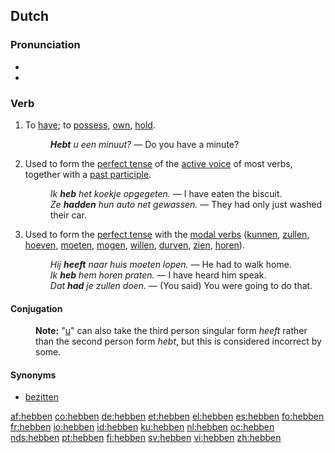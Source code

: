 ==Dutch==

===Pronunciation===
*{{audio|Nl-hebben.ogg|audio}}
*{{IPA|lang=nl|[ˈhɛ.bə(n)]}}

===Verb===
{{nl-verb-irreg}}

# {{transitive}} To [[have]]; to [[possess]], [[own]], [[hold]].
#: '''''Hebt''' u een minuut?'' &mdash; Do you have a minute?
# {{context|lang=nl|transitive|auxiliary}} Used to form the [[perfect tense]] of the [[active voice]] of most verbs, together with a [[past participle]].
#: ''Ik '''heb''' het koekje opgegeten.'' &mdash; I have eaten the biscuit.
#: ''Ze '''hadden''' hun auto net gewassen.'' &mdash; They had only just washed their car.
# {{context|lang=nl|transitive|auxiliary}} Used to form the [[perfect tense]] with the [[modal verbs]] ([[kunnen]], [[zullen]], [[hoeven]], [[moeten]], [[mogen]], [[willen]], [[durven]], [[zien]], [[horen]]).
#: ''Hij '''heeft''' naar huis moeten lopen.'' &mdash; He had to walk home.
#: ''Ik '''heb''' hem horen praten.'' &mdash; I have heard him speak.
#: ''Dat '''had''' je zullen doen.'' &mdash; (You said) You were going to do that.

====Conjugation====
{{nl-conj|heb|pres2s=hebt|heeft|had|hadden|gehad|hebbe}}

:'''Note:''' "[[u]]" can also take the third person singular form ''heeft'' rather than the second person form ''hebt'', but this is considered incorrect by some.

====Synonyms====
*[[bezitten]]

[[af:hebben]]
[[co:hebben]]
[[de:hebben]]
[[et:hebben]]
[[el:hebben]]
[[es:hebben]]
[[fo:hebben]]
[[fr:hebben]]
[[io:hebben]]
[[id:hebben]]
[[ku:hebben]]
[[nl:hebben]]
[[oc:hebben]]
[[nds:hebben]]
[[pt:hebben]]
[[fi:hebben]]
[[sv:hebben]]
[[vi:hebben]]
[[zh:hebben]]